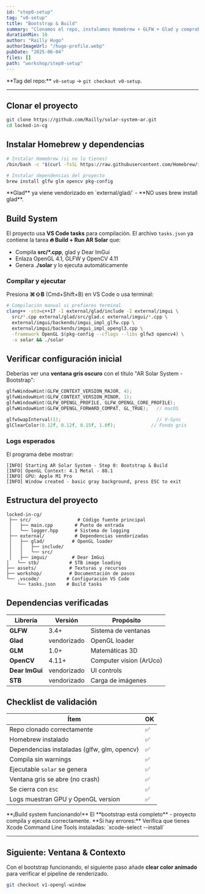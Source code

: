 ```yaml
---
id: "step0-setup"
tag: "v0-setup"
title: "Bootstrap & Build"
summary: "Clonamos el repo, instalamos Homebrew + GLFW + Glad y comprobamos una ventana OpenGL vacía."
durationMin: 10
author: "Railly Hugo"
authorImageUrl: "/hugo-profile.webp"
pubDate: "2025-06-04"
files: []
path: "workshop/step0-setup"
---
```



<Alert type="info">
  **Tag del repo:** <code>v0-setup</code> → <code>git checkout v0-setup</code>.
</Alert>

---

## Clonar el proyecto

```bash
git clone https://github.com/Railly/solar-system-ar.git
cd locked-in-cg
```

## Instalar Homebrew y dependencias

```bash
# Instalar Homebrew (si no lo tienes)
/bin/bash -c "$(curl -fsSL https://raw.githubusercontent.com/Homebrew/install/HEAD/install.sh)"

# Instalar dependencias del proyecto
brew install glfw glm opencv pkg-config
```

<Alert type="warning">
  **Glad** ya viene vendorizado en `external/glad/` - **NO uses brew install glad**.
</Alert>

## Build System

El proyecto usa **VS Code tasks** para compilación. El archivo `tasks.json` ya contiene la tarea **🔥 Build + Run AR Solar** que:

- Compila **src/*.cpp**, glad y Dear ImGui
- Enlaza OpenGL 4.1, GLFW y OpenCV 4.11  
- Genera **./solar** y lo ejecuta automáticamente

### Compilar y ejecutar

Presiona **⌘⇧B** (Cmd+Shift+B) en VS Code o usa terminal:

```bash
# Compilación manual si prefieres terminal
clang++ -std=c++17 -I external/glad/include -I external/imgui \
  src/*.cpp external/glad/src/glad.c external/imgui/*.cpp \
  external/imgui/backends/imgui_impl_glfw.cpp \
  external/imgui/backends/imgui_impl_opengl3.cpp \
  -framework OpenGL $(pkg-config --cflags --libs glfw3 opencv4) \
  -o solar && ./solar
```

## Verificar configuración inicial

Deberías ver una **ventana gris oscuro** con el título "AR Solar System - Bootstrap":

```cpp
glfwWindowHint(GLFW_CONTEXT_VERSION_MAJOR, 4);
glfwWindowHint(GLFW_CONTEXT_VERSION_MINOR, 1);
glfwWindowHint(GLFW_OPENGL_PROFILE, GLFW_OPENGL_CORE_PROFILE);
glfwWindowHint(GLFW_OPENGL_FORWARD_COMPAT, GL_TRUE);   // macOS

glfwSwapInterval(1);                                   // V-Sync
glClearColor(0.12f, 0.12f, 0.15f, 1.0f);             // Fondo gris
```

### Logs esperados

El programa debe mostrar:

```
[INFO] Starting AR Solar System - Step 0: Bootstrap & Build
[INFO] OpenGL Context: 4.1 Metal - 88.1
[INFO] GPU: Apple M1 Pro
[INFO] Window created - basic gray background, press ESC to exit
```

## Estructura del proyecto

```
locked-in-cg/
 ├── src/                 # Código fuente principal
 │   ├── main.cpp        # Punto de entrada
 │   └── logger.hpp      # Sistema de logging
 ├── external/           # Dependencias vendorizadas
 │   ├── glad/          # OpenGL loader
 │   │   ├── include/
 │   │   └── src/
 │   ├── imgui/         # Dear ImGui
│   └── stb/           # STB image loading
├── assets/            # Texturas y recursos
├── workshop/          # Documentación de pasos
└── .vscode/          # Configuración VS Code
    └── tasks.json    # Build tasks
```

## Dependencias verificadas

| Librería | Versión | Propósito |
|----------|---------|-----------|
| **GLFW** | 3.4+ | Sistema de ventanas |
| **Glad** | vendorizado | OpenGL loader |
| **GLM** | 1.0+ | Matemáticas 3D |
| **OpenCV** | 4.11+ | Computer vision (ArUco) |
| **Dear ImGui** | vendorizado | UI controls |
| **STB** | vendorizado | Carga de imágenes |

## Checklist de validación

| Ítem | OK |
|------|----|
| Repo clonado correctamente | ✅ |
| Homebrew instalado | ✅ |
| Dependencias instaladas (glfw, glm, opencv) | ✅ |
| Compila sin warnings | ✅ |
| Ejecutable `solar` se genera | ✅ |
| Ventana gris se abre (no crash) | ✅ |
| Se cierra con <kbd>ESC</kbd> | ✅ |
| Logs muestran GPU y OpenGL version | ✅ |

<Alert type="success">
  **¡Build system funcionando!** El **bootstrap está completo** - proyecto compila y ejecuta correctamente.
</Alert>

<Alert type="tip">
  **Si hay errores:** Verifica que tienes Xcode Command Line Tools instaladas: `xcode-select --install`
</Alert>

---

## Siguiente: Ventana & Contexto

Con el bootstrap funcionando, el siguiente paso añade **clear color animado** para verificar el pipeline de renderizado.

```bash
git checkout v1-opengl-window
``` 